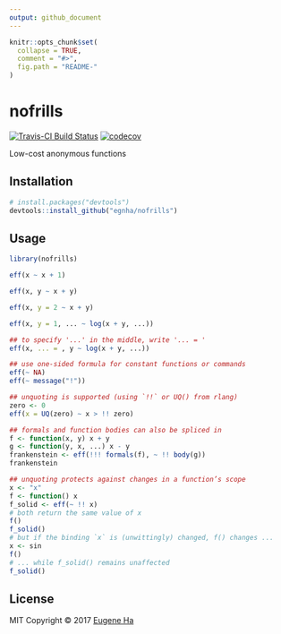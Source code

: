 ```yaml
---
output: github_document
---
```


<!-- README.md is generated from README.Rmd. Please edit that file -->

```r
knitr::opts_chunk$set(
  collapse = TRUE,
  comment = "#>",
  fig.path = "README-"
)
```

# nofrills

[![Travis-CI Build Status](https://travis-ci.org/egnha/nofrills.svg?branch=master)](https://travis-ci.org/egnha/nofrills)
[![codecov](https://codecov.io/gh/egnha/nofrills/branch/master/graph/badge.svg)](https://codecov.io/gh/egnha/nofrills)

Low-cost anonymous functions

## Installation

```r
# install.packages("devtools")
devtools::install_github("egnha/nofrills")
```

## Usage

```r
library(nofrills)

eff(x ~ x + 1)

eff(x, y ~ x + y)

eff(x, y = 2 ~ x + y)

eff(x, y = 1, ... ~ log(x + y, ...))

## to specify '...' in the middle, write '... = '
eff(x, ... = , y ~ log(x + y, ...))

## use one-sided formula for constant functions or commands
eff(~ NA)
eff(~ message("!"))

## unquoting is supported (using `!!` or UQ() from rlang)
zero <- 0
eff(x = UQ(zero) ~ x > !! zero)

## formals and function bodies can also be spliced in
f <- function(x, y) x + y
g <- function(y, x, ...) x - y
frankenstein <- eff(!!! formals(f), ~ !! body(g))
frankenstein

## unquoting protects against changes in a function’s scope
x <- "x"
f <- function() x
f_solid <- eff(~ !! x)
# both return the same value of x
f()
f_solid()
# but if the binding `x` is (unwittingly) changed, f() changes ...
x <- sin
f()
# ... while f_solid() remains unaffected
f_solid()
```

## License

MIT Copyright © 2017 [Eugene Ha](https://github.com/egnha)
